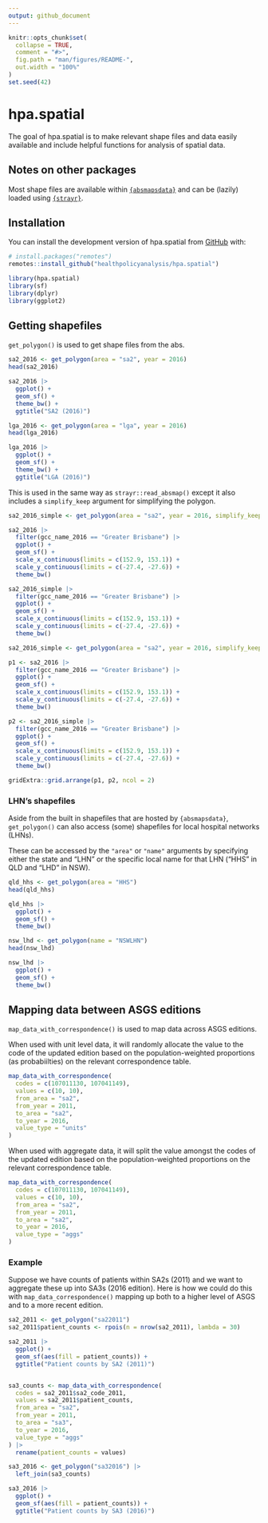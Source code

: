 ```yaml
---
output: github_document
---
```


<!-- README.md is generated from README.Rmd. Please edit that file -->

```r
knitr::opts_chunk$set(
  collapse = TRUE,
  comment = "#>",
  fig.path = "man/figures/README-",
  out.width = "100%"
)
set.seed(42)
```

# hpa.spatial 

<!-- badges: start -->
<!-- badges: end -->

The goal of hpa.spatial is to make relevant shape files and data easily available and include helpful functions for analysis of spatial data.

## Notes on other packages

Most shape files are available within [`{absmapsdata}`](https://github.com/wfmackey/absmapsdata) and can be (lazily) loaded using [`{strayr}`](https://github.com/runapp-aus/strayr).


## Installation

You can install the development version of hpa.spatial from [GitHub](https://github.com/) with:

``` r
# install.packages("remotes")
remotes::install_github("healthpolicyanalysis/hpa.spatial")
```

```r
library(hpa.spatial)
library(sf)
library(dplyr)
library(ggplot2)
```

## Getting shapefiles

`get_polygon()` is used to get shape files from the abs.

```r
sa2_2016 <- get_polygon(area = "sa2", year = 2016)
head(sa2_2016)

sa2_2016 |>
  ggplot() +
  geom_sf() +
  theme_bw() +
  ggtitle("SA2 (2016)")

lga_2016 <- get_polygon(area = "lga", year = 2016)
head(lga_2016)

lga_2016 |>
  ggplot() +
  geom_sf() +
  theme_bw() +
  ggtitle("LGA (2016)")
```

This is used in the same way as `strayr::read_absmap()` except it also includes a `simplify_keep` argument for simplifying the polygon.

```r
sa2_2016_simple <- get_polygon(area = "sa2", year = 2016, simplify_keep = 0.1)

sa2_2016 |>
  filter(gcc_name_2016 == "Greater Brisbane") |>
  ggplot() +
  geom_sf() +
  scale_x_continuous(limits = c(152.9, 153.1)) +
  scale_y_continuous(limits = c(-27.4, -27.6)) +
  theme_bw()

sa2_2016_simple |>
  filter(gcc_name_2016 == "Greater Brisbane") |>
  ggplot() +
  geom_sf() +
  scale_x_continuous(limits = c(152.9, 153.1)) +
  scale_y_continuous(limits = c(-27.4, -27.6)) +
  theme_bw()
```


```r
sa2_2016_simple <- get_polygon(area = "sa2", year = 2016, simplify_keep = 0.1)

p1 <- sa2_2016 |>
  filter(gcc_name_2016 == "Greater Brisbane") |>
  ggplot() +
  geom_sf() +
  scale_x_continuous(limits = c(152.9, 153.1)) +
  scale_y_continuous(limits = c(-27.4, -27.6)) +
  theme_bw()

p2 <- sa2_2016_simple |>
  filter(gcc_name_2016 == "Greater Brisbane") |>
  ggplot() +
  geom_sf() +
  scale_x_continuous(limits = c(152.9, 153.1)) +
  scale_y_continuous(limits = c(-27.4, -27.6)) +
  theme_bw()

gridExtra::grid.arrange(p1, p2, ncol = 2)
```

### LHN's shapefiles

Aside from the built in shapefiles that are hosted by `{absmapsdata}`, `get_polygon()` can also access (some) shapefiles for local hospital networks (LHNs).

These can be accessed by the `"area"` or `"name"` arguments by specifying either the state and "LHN" or the specific local name for that LHN ("HHS" in QLD and "LHD" in NSW).

```r
qld_hhs <- get_polygon(area = "HHS")
head(qld_hhs)

qld_hhs |>
  ggplot() +
  geom_sf() +
  theme_bw()

nsw_lhd <- get_polygon(name = "NSWLHN")
head(nsw_lhd)

nsw_lhd |>
  ggplot() +
  geom_sf() +
  theme_bw()
```


## Mapping data between ASGS editions

`map_data_with_correspondence()` is used to map data across ASGS editions.

When used with unit level data, it will randomly allocate the value to the code of the updated edition based on the population-weighted proportions (as probabiilties) on the relevant correspondence table.

```r
map_data_with_correspondence(
  codes = c(107011130, 107041149),
  values = c(10, 10),
  from_area = "sa2",
  from_year = 2011,
  to_area = "sa2",
  to_year = 2016,
  value_type = "units"
)
```

When used with aggregate data, it will split the value amongst the codes of the updated edition based on the population-weighted proportions on the relevant correspondence table.

```r
map_data_with_correspondence(
  codes = c(107011130, 107041149),
  values = c(10, 10),
  from_area = "sa2",
  from_year = 2011,
  to_area = "sa2",
  to_year = 2016,
  value_type = "aggs"
)
```

### Example

Suppose we have counts of patients within SA2s (2011) and we want to aggregate these up into SA3s (2016 edition). Here is how we could do this with `map_data_correspondence()` mapping up both to a higher level of ASGS and to a more recent edition.

```r
sa2_2011 <- get_polygon("sa22011")
sa2_2011$patient_counts <- rpois(n = nrow(sa2_2011), lambda = 30)

sa2_2011 |>
  ggplot() +
  geom_sf(aes(fill = patient_counts)) +
  ggtitle("Patient counts by SA2 (2011)")


sa3_counts <- map_data_with_correspondence(
  codes = sa2_2011$sa2_code_2011,
  values = sa2_2011$patient_counts,
  from_area = "sa2",
  from_year = 2011,
  to_area = "sa3",
  to_year = 2016,
  value_type = "aggs"
) |>
  rename(patient_counts = values)

sa3_2016 <- get_polygon("sa32016") |>
  left_join(sa3_counts)

sa3_2016 |>
  ggplot() +
  geom_sf(aes(fill = patient_counts)) +
  ggtitle("Patient counts by SA3 (2016)")
```



